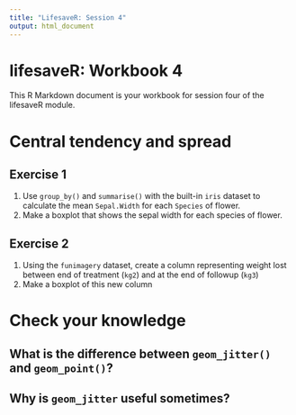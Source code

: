 ```yaml
---
title: "LifesaveR: Session 4"
output: html_document
---
```


# lifesaveR: Workbook 4

This R Markdown document is your workbook for session four of the lifesaveR module.

# Central tendency and spread

## Exercise 1

1. Use `group_by()` and `summarise()` with the built-in `iris` dataset to calculate the mean `Sepal.Width` for each `Species` of flower.
2. Make a boxplot that shows the sepal width for each species of flower.

## Exercise 2

1. Using the `funimagery` dataset, create a column representing weight lost between end of treatment (`kg2`) and at the end of followup (`kg3`)
2. Make a boxplot of this new column

# Check your knowledge

## What is the difference between `geom_jitter()` and `geom_point()`?

## Why is `geom_jitter` useful sometimes?
